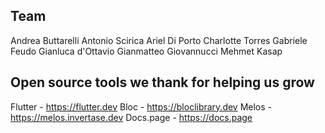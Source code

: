 ## Team
Andrea Buttarelli
Antonio Scirica
Ariel Di Porto
Charlotte Torres
Gabriele Feudo
Gianluca d'Ottavio
Gianmatteo Giovannucci
Mehmet Kasap

## Open source tools we thank for helping us grow
Flutter - https://flutter.dev
Bloc - https://bloclibrary.dev
Melos - https://melos.invertase.dev
Docs.page - https://docs.page
